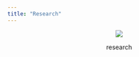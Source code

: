 ```yaml
---
title: "Research"
---
```


<p align="center">
  <img src="Manufacturing Job Clusters.png"></p>
  
<p align="center">research</p>